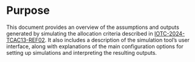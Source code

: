 # Purpose

This document provides an overview of the assumptions and outputs generated by simulating the allocation criteria described in [IOTC-2024-TCAC13-REF02](https://iotc.org/documents/TCAC/13/REF02E). It also includes a description of the simulation tool's user interface, along with explanations of the main configuration options for setting up simulations and interpreting the resulting outputs.